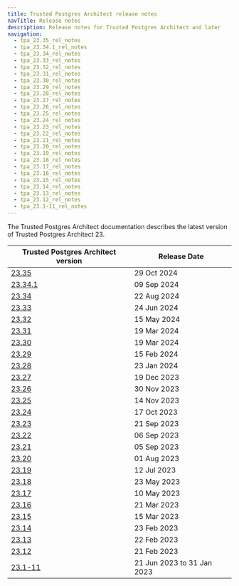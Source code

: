 ```yaml
---
title: Trusted Postgres Architect release notes
navTitle: Release notes
description: Release notes for Trusted Postgres Architect and later
navigation:
  - tpa_23.35_rel_notes
  - tpa_23.34.1_rel_notes
  - tpa_23.34_rel_notes
  - tpa_23.33_rel_notes
  - tpa_23.32_rel_notes
  - tpa_23.31_rel_notes
  - tpa_23.30_rel_notes
  - tpa_23.29_rel_notes
  - tpa_23.28_rel_notes
  - tpa_23.27_rel_notes
  - tpa_23.26_rel_notes
  - tpa_23.25_rel_notes
  - tpa_23.24_rel_notes
  - tpa_23.23_rel_notes
  - tpa_23.22_rel_notes
  - tpa_23.21_rel_notes
  - tpa_23.20_rel_notes
  - tpa_23.19_rel_notes
  - tpa_23.18_rel_notes
  - tpa_23.17_rel_notes
  - tpa_23.16_rel_notes
  - tpa_23.15_rel_notes
  - tpa_23.14_rel_notes
  - tpa_23.13_rel_notes
  - tpa_23.12_rel_notes
  - tpa_23.1-11_rel_notes
---
```



The Trusted Postgres Architect documentation describes the latest version of Trusted Postgres Architect 23.


| Trusted Postgres Architect version | Release Date |
|---|---|
| [23.35](./tpa_23.35_rel_notes) | 29 Oct 2024 |
| [23.34.1](./tpa_23.34.1_rel_notes) | 09 Sep 2024 |
| [23.34](./tpa_23.34_rel_notes) | 22 Aug 2024 |
| [23.33](./tpa_23.33_rel_notes) | 24 Jun 2024 |
| [23.32](./tpa_23.32_rel_notes) | 15 May 2024 |
| [23.31](./tpa_23.31_rel_notes) | 19 Mar 2024 |
| [23.30](./tpa_23.30_rel_notes) | 19 Mar 2024 |
| [23.29](./tpa_23.29_rel_notes) | 15 Feb 2024 |
| [23.28](./tpa_23.28_rel_notes) | 23 Jan 2024 |
| [23.27](./tpa_23.27_rel_notes) | 19 Dec 2023 |
| [23.26](./tpa_23.26_rel_notes) | 30 Nov 2023 |
| [23.25](./tpa_23.25_rel_notes) | 14 Nov 2023 |
| [23.24](./tpa_23.24_rel_notes) | 17 Oct 2023 |
| [23.23](./tpa_23.23_rel_notes) | 21 Sep 2023 |
| [23.22](./tpa_23.22_rel_notes) | 06 Sep 2023 |
| [23.21](./tpa_23.21_rel_notes) | 05 Sep 2023 |
| [23.20](./tpa_23.20_rel_notes) | 01 Aug 2023 |
| [23.19](./tpa_23.19_rel_notes) | 12 Jul 2023 |
| [23.18](./tpa_23.18_rel_notes) | 23 May 2023 |
| [23.17](./tpa_23.17_rel_notes) | 10 May 2023 |
| [23.16](./tpa_23.16_rel_notes) | 21 Mar 2023 |
| [23.15](./tpa_23.15_rel_notes) | 15 Mar 2023 |
| [23.14](./tpa_23.14_rel_notes) | 23 Feb 2023 |
| [23.13](./tpa_23.13_rel_notes) | 22 Feb 2023 |
| [23.12](./tpa_23.12_rel_notes) | 21 Feb 2023 |
| [23.1-11](./tpa_23.1-11_rel_notes) | 21 Jun 2023 to 31 Jan 2023 |
